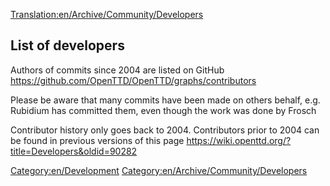 [[Translation:en/Archive/Community/Developers]]


==List of developers==

Authors of commits since 2004 are listed on GitHub https://github.com/OpenTTD/OpenTTD/graphs/contributors

Please be aware that many commits have been made on others behalf, e.g. Rubidium has committed them, even though the work was done by Frosch

Contributor history only goes back to 2004.  Contributors prior to 2004 can be found in previous versions of this page https://wiki.openttd.org/?title=Developers&oldid=90282 

[[Category:en/Development]]
[[Category:en/Archive/Community/Developers]]